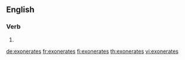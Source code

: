 ==English==

===Verb===
{{head|en|verb form}}

# {{en-third-person singular of|exonerate}}

[[de:exonerates]]
[[fr:exonerates]]
[[fi:exonerates]]
[[th:exonerates]]
[[vi:exonerates]]